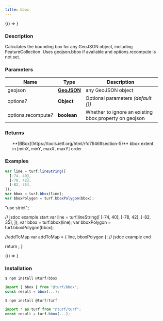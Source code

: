 ```yaml
---
title: bbox
---
```



<!-- Expose turf as global var for experimenting in the browser console -->

<BrowserOnly>{() => <WindowTurfGlobal turf={turf} />}</BrowserOnly>

### Description

Calculates the bounding box for any GeoJSON object, including FeatureCollection.
Uses geojson.bbox if available and options.recompute is not set.

### Parameters

| Name                      | Type                                                         | Description                                            |
| ------------------------- | ------------------------------------------------------------ | ------------------------------------------------------ |
| geojson                   | **[GeoJSON](https://tools.ietf.org/html/rfc7946#section-3)** | any GeoJSON object                                     |
| options<i>?</i>           | **Object**                                                   | Optional parameters _(default \{\})_                   |
| options.recompute<i>?</i> | **boolean**                                                  | Whether to ignore an existing bbox property on geojson |

### Returns

<ul>
  **[BBox](https://tools.ietf.org/html/rfc7946#section-5)** bbox extent in [minX, minY, maxX, maxY] order

</ul>

### Examples

```javascript
var line = turf.lineString([
  [-74, 40],
  [-78, 42],
  [-82, 35],
]);
var bbox = turf.bbox(line);
var bboxPolygon = turf.bboxPolygon(bbox);
```

  "use strict";

  // jsdoc example start
  var line = turf.lineString([
    [-74, 40],
    [-78, 42],
    [-82, 35],
  ]);
  var bbox = turf.bbox(line);
  var bboxPolygon = turf.bboxPolygon(bbox);

  //addToMap
  var addToMap = { line, bboxPolygon };
  // jsdoc example end

  return <ExampleMap addToMap={addToMap} />;
}

<!-- prettier-ignore -->
<BrowserOnly>{() => <Map0 />}</BrowserOnly>

### Installation

```javascript
$ npm install @turf/bbox

import { bbox } from "@turf/bbox";
const result = bbox(...);
```

```javascript
$ npm install @turf/turf

import * as turf from "@turf/turf";
const result = turf.bbox(...);
```
